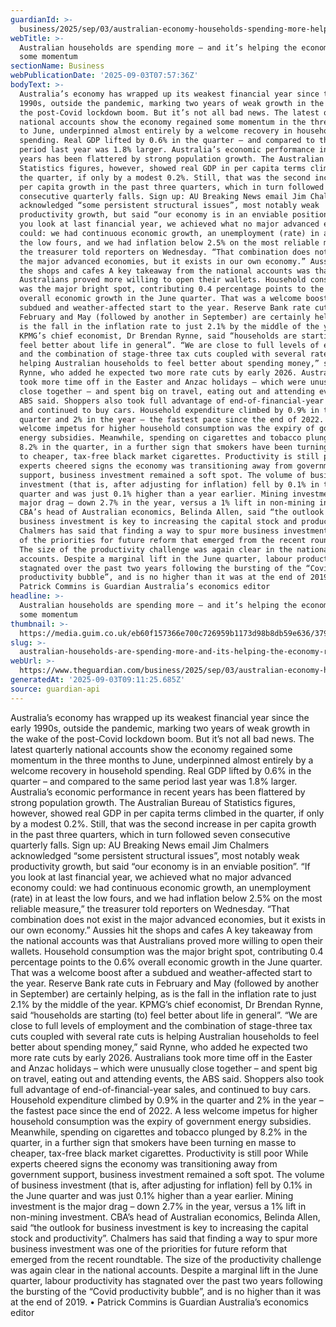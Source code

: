 ```yaml
---
guardianId: >-
  business/2025/sep/03/australian-economy-households-spending-more-helping-momentum-weak-growth
webTitle: >-
  Australian households are spending more – and it’s helping the economy regain
  some momentum
sectionName: Business
webPublicationDate: '2025-09-03T07:57:36Z'
bodyText: >-
  Australia’s economy has wrapped up its weakest financial year since the early
  1990s, outside the pandemic, marking two years of weak growth in the wake of
  the post-Covid lockdown boom. But it’s not all bad news. The latest quarterly
  national accounts show the economy regained some momentum in the three months
  to June, underpinned almost entirely by a welcome recovery in household
  spending. Real GDP lifted by 0.6% in the quarter – and compared to the same
  period last year was 1.8% larger. Australia’s economic performance in recent
  years has been flattered by strong population growth. The Australian Bureau of
  Statistics figures, however, showed real GDP in per capita terms climbed in
  the quarter, if only by a modest 0.2%. Still, that was the second increase in
  per capita growth in the past three quarters, which in turn followed seven
  consecutive quarterly falls. Sign up: AU Breaking News email Jim Chalmers
  acknowledged “some persistent structural issues”, most notably weak
  productivity growth, but said “our economy is in an enviable position”. “If
  you look at last financial year, we achieved what no major advanced economy
  could: we had continuous economic growth, an unemployment (rate) in at least
  the low fours, and we had inflation below 2.5% on the most reliable measure,”
  the treasurer told reporters on Wednesday. “That combination does not exist in
  the major advanced economies, but it exists in our own economy.” Aussies hit
  the shops and cafes A key takeaway from the national accounts was that
  Australians proved more willing to open their wallets. Household consumption
  was the major bright spot, contributing 0.4 percentage points to the 0.6%
  overall economic growth in the June quarter. That was a welcome boost after a
  subdued and weather-affected start to the year. Reserve Bank rate cuts in
  February and May (followed by another in September) are certainly helping, as
  is the fall in the inflation rate to just 2.1% by the middle of the year.
  KPMG’s chief economist, Dr Brendan Rynne, said “households are starting (to)
  feel better about life in general”. “We are close to full levels of employment
  and the combination of stage-three tax cuts coupled with several rate cuts is
  helping Australian households to feel better about spending money,” said
  Rynne, who added he expected two more rate cuts by early 2026. Australians
  took more time off in the Easter and Anzac holidays – which were unusually
  close together – and spent big on travel, eating out and attending events, the
  ABS said. Shoppers also took full advantage of end-of-financial-year sales,
  and continued to buy cars. Household expenditure climbed by 0.9% in the
  quarter and 2% in the year – the fastest pace since the end of 2022. A less
  welcome impetus for higher household consumption was the expiry of government
  energy subsidies. Meanwhile, spending on cigarettes and tobacco plunged by
  8.2% in the quarter, in a further sign that smokers have been turning en masse
  to cheaper, tax-free black market cigarettes. Productivity is still poor While
  experts cheered signs the economy was transitioning away from government
  support, business investment remained a soft spot. The volume of business
  investment (that is, after adjusting for inflation) fell by 0.1% in the June
  quarter and was just 0.1% higher than a year earlier. Mining investment is the
  major drag – down 2.7% in the year, versus a 1% lift in non-mining investment.
  CBA’s head of Australian economics, Belinda Allen, said “the outlook for
  business investment is key to increasing the capital stock and productivity”.
  Chalmers has said that finding a way to spur more business investment was one
  of the priorities for future reform that emerged from the recent roundtable.
  The size of the productivity challenge was again clear in the national
  accounts. Despite a marginal lift in the June quarter, labour productivity has
  stagnated over the past two years following the bursting of the “Covid
  productivity bubble”, and is no higher than it was at the end of 2019. •
  Patrick Commins is Guardian Australia’s economics editor
headline: >-
  Australian households are spending more – and it’s helping the economy regain
  some momentum
thumbnail: >-
  https://media.guim.co.uk/eb60f157366e700c726959b1173d98b8db59e636/379_0_3793_3034/500.jpg
slug: >-
  australian-households-are-spending-more-and-its-helping-the-economy-regain-some-momentum
webUrl: >-
  https://www.theguardian.com/business/2025/sep/03/australian-economy-households-spending-more-helping-momentum-weak-growth
generatedAt: '2025-09-03T09:11:25.685Z'
source: guardian-api
---
```

Australia’s economy has wrapped up its weakest financial year since the early 1990s, outside the pandemic, marking two years of weak growth in the wake of the post-Covid lockdown boom. But it’s not all bad news. The latest quarterly national accounts show the economy regained some momentum in the three months to June, underpinned almost entirely by a welcome recovery in household spending. Real GDP lifted by 0.6% in the quarter – and compared to the same period last year was 1.8% larger. Australia’s economic performance in recent years has been flattered by strong population growth. The Australian Bureau of Statistics figures, however, showed real GDP in per capita terms climbed in the quarter, if only by a modest 0.2%. Still, that was the second increase in per capita growth in the past three quarters, which in turn followed seven consecutive quarterly falls. Sign up: AU Breaking News email Jim Chalmers acknowledged “some persistent structural issues”, most notably weak productivity growth, but said “our economy is in an enviable position”. “If you look at last financial year, we achieved what no major advanced economy could: we had continuous economic growth, an unemployment (rate) in at least the low fours, and we had inflation below 2.5% on the most reliable measure,” the treasurer told reporters on Wednesday. “That combination does not exist in the major advanced economies, but it exists in our own economy.” Aussies hit the shops and cafes A key takeaway from the national accounts was that Australians proved more willing to open their wallets. Household consumption was the major bright spot, contributing 0.4 percentage points to the 0.6% overall economic growth in the June quarter. That was a welcome boost after a subdued and weather-affected start to the year. Reserve Bank rate cuts in February and May (followed by another in September) are certainly helping, as is the fall in the inflation rate to just 2.1% by the middle of the year. KPMG’s chief economist, Dr Brendan Rynne, said “households are starting (to) feel better about life in general”. “We are close to full levels of employment and the combination of stage-three tax cuts coupled with several rate cuts is helping Australian households to feel better about spending money,” said Rynne, who added he expected two more rate cuts by early 2026. Australians took more time off in the Easter and Anzac holidays – which were unusually close together – and spent big on travel, eating out and attending events, the ABS said. Shoppers also took full advantage of end-of-financial-year sales, and continued to buy cars. Household expenditure climbed by 0.9% in the quarter and 2% in the year – the fastest pace since the end of 2022. A less welcome impetus for higher household consumption was the expiry of government energy subsidies. Meanwhile, spending on cigarettes and tobacco plunged by 8.2% in the quarter, in a further sign that smokers have been turning en masse to cheaper, tax-free black market cigarettes. Productivity is still poor While experts cheered signs the economy was transitioning away from government support, business investment remained a soft spot. The volume of business investment (that is, after adjusting for inflation) fell by 0.1% in the June quarter and was just 0.1% higher than a year earlier. Mining investment is the major drag – down 2.7% in the year, versus a 1% lift in non-mining investment. CBA’s head of Australian economics, Belinda Allen, said “the outlook for business investment is key to increasing the capital stock and productivity”. Chalmers has said that finding a way to spur more business investment was one of the priorities for future reform that emerged from the recent roundtable. The size of the productivity challenge was again clear in the national accounts. Despite a marginal lift in the June quarter, labour productivity has stagnated over the past two years following the bursting of the “Covid productivity bubble”, and is no higher than it was at the end of 2019. • Patrick Commins is Guardian Australia’s economics editor
